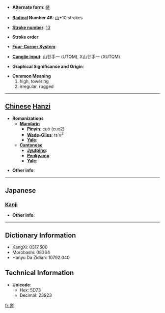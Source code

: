 * '''Alternate form''': [[嵯]]

* '''[[Wiktionary:Chinese radical index| Radical]] Number 46''': [[Wiktionary:Chinese radical index 山|山]]+10 strokes

* '''[[Wiktionary:Chinese total strokes index|Stroke number]]''': [[Wiktionary:Chinese total strokes index 13|13]]

* '''Stroke order''': 

* '''[[Wiktionary:Chinese four corner index|Four-Corner System]]''': 

* '''[[Wiktionary:Chinese Cangjie index|Cangjie input]]''': 山廿手一 (UTQM), X山廿手一 (XUTQM)

* '''Graphical Significance and Origin''': 

* '''Common Meaning'''
*#high, towering
*# irregular, rugged


----

== [[Chinese]] [[Hanzi]] ==

* '''Romanizations'''
** '''[[Mandarin]]'''
*** '''[[Pinyin]]''': cuó (cuo2)
*** '''[[Wade-Giles]]''': ts'o<sup>2</sup>
*** '''[[Yale]]''': 
** '''[[Cantonese]]'''
*** '''[[Jyutping]]''':
*** '''[[Penkyamp]]''': 
*** '''[[Yale]]''': 

* '''Other info''': 

----

==Japanese==
===[[Kanji]]===
{{kanji|on readings=[[さ]] (sa)|kun readings=[[けわしい]] (kewashii), [[たかい]] (takai)}}

* '''Other info''':  

----

== Dictionary Information ==

* KangXi: 0317.500
* Morobashi: 08364
* Hanyu Da Zidian: 10792.040

== Technical Information ==

* '''Unicode''':
** Hex: 5D73
** Decimal: 23923

[[fr:嵳]]